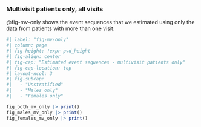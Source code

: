 

### Multivisit patients only, all visits

@fig-mv-only shows the event sequences that we estimated using only the data from patients with more than one visit.

```r
#| label: "fig-mv-only"
#| column: page
#| fig-height: !expr pvd_height
#| fig-align: center
#| fig-cap: "Estimated event sequences - multivisit patients only"
#| fig-cap-location: top
#| layout-ncol: 3
#| fig-subcap:
#|   - "Unstratified"
#|   - "Males only" 
#|   - "Females only"

fig_both_mv_only |> print()
fig_males_mv_only |> print()
fig_females_mv_only |> print()

```
